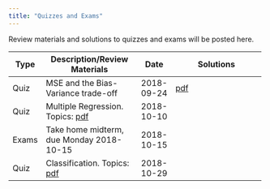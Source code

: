 ```yaml
---
title: "Quizzes and Exams"
---
```


Review materials and solutions to quizzes and exams will be posted here.

+---------+----------------------------------------------------------+---------------+--------------------------------------------------------------+
| Type    | Description/Review Materials                             | Date          | Solutions                                                    |
+=========+==========================================================+===============+==============================================================+
|   Quiz  | MSE and the Bias-Variance trade-off                      | 2018-09-24    |  [pdf](quizzes/q1/quiz_solutions_rubric.pdf)                 |
+---------+----------------------------------------------------------+---------------+--------------------------------------------------------------+
|   Quiz  | Multiple Regression.                                     | 2018-10-10    |                                                              |
|         | Topics: [pdf](quizzes/q2/quiz_topics_full.pdf)           |               |                                                              |
+---------+----------------------------------------------------------+---------------+--------------------------------------------------------------+
|   Exams | Take home midterm, due Monday 2018-10-15                 | 2018-10-15    |                                                              |
+---------+----------------------------------------------------------+---------------+--------------------------------------------------------------+
|   Quiz  | Classification.                                          | 2018-10-29    |                                                              |
|         | Topics: [pdf](quizzes/q3/quiz3_topics.pdf)               |               |                                                              |
+---------+----------------------------------------------------------+---------------+--------------------------------------------------------------+
